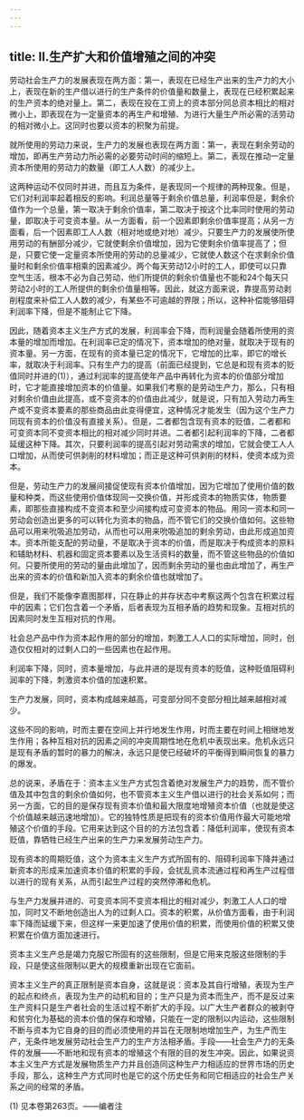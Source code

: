 ```yaml
---
---
---
```

title: Ⅱ.生产扩大和价值增殖之间的冲突
---



劳动社会生产力的发展表现在两方面：第一，表现在已经生产出来的生产力的大小上，表现在新的生产借以进行的生产条件的价值量和数量上，表现在已经积累起来的生产资本的绝对量上。第二，表现在投在工资上的资本部分同总资本相比的相对微小上，即表现在为一定量资本的再生产和增殖、为进行大量生产所必需的活劳动的相对微小上。这同时也要以资本的积聚为前提。

就所使用的劳动力来说，生产力的发展也表现在两方面：第一，表现在剩余劳动的增加，即再生产劳动力所必需的必要劳动时间的缩短上。第二，表现在推动一定量资本所使用的劳动力的数量（即工人人数）的减少上。

这两种运动不仅同时并进，而且互为条件，是表现同一个规律的两种现象。但是，它们对利润率起着相反的影响。利润总量等于剩余价值总量，利润率但是，剩余价值作为一个总量，第一取决于剩余价值率，第二取决于按这个比率同时使用的劳动量，即取决于可变资本量。从一方面看，前一个因素即剩余价值率提高；从另一方面看，后一个因素即工人人数（相对地或绝对地）减少。只要生产力的发展使所使用劳动的有酬部分减少，它就使剩余价值增加，因为它使剩余价值率提高了；但是，只要它使一定量资本所使用的劳动的总量减少，它就使人数这个在求剩余价值量时和剩余价值率相乘的因素减少。两个每天劳动12小时的工人，即使可以只靠空气生活，根本不必为自己劳动，他们所提供的剩余价值量也不能和24个每天只劳动2小时的工人所提供的剩余价值量相等。因此，就这方面来说，靠提高劳动剥削程度来补偿工人人数的减少，有某些不可逾越的界限；所以，这种补偿能够阻碍利润率下降，但是不能制止它下降。

因此，随着资本主义生产方式的发展，利润率会下降，而利润量会随着所使用的资本量的增加而增加。在利润率已定的情况下，资本增加的绝对量，就取决于现有的资本量。另一方面，在现有的资本量已定的情况下，它增加的比率，即它的增长率，就取决于利润率。只有生产力的提高（前面已经提到，它总是和现有资本的贬值同时并进的(1)），通过利润率的提高使年产品中再转化为资本的价值部分增加时，它才能直接增加资本的价值量。如果我们考察的是劳动生产力，那么，只有相对剩余价值由此提高，或不变资本的价值由此减少，就是说，只有加入劳动力再生产或不变资本要素的那些商品由此变得便宜，这种情况才能发生（因为这个生产力同现有资本的价值没有直接关系）。但是，二者都包含现有资本的贬值，二者都和可变资本同不变资本相比的相对减少同时并进。二者都引起利润率的下降，二者都延缓这种下降。其次，只要利润率的提高引起对劳动需求的增加，它就会使工人人口增加，从而使可供剥削的材料增加；而正是这种可供剥削的材料，使资本成为资本。

但是，劳动生产力的发展间接促使现有资本价值增加，因为它增加了使用价值的数量和种类，而这些使用价值体现同一交换价值，并形成资本的物质实体，物质要素，即那些直接构成不变资本和至少间接构成可变资本的物品。用同一资本和同一劳动会创造出更多的可以转化为资本的物品，而不管它们的交换价值如何。这些物品可以用来吮吸追加劳动，从而也可以用来吮吸追加的剩余劳动，由此形成追加资本。资本所能支配的劳动量，不是取决于资本的价值，而是取决于构成资本的原料和辅助材料、机器和固定资本要素以及生活资料的数量，而不管这些物品的价值如何。只要所使用的劳动的量由此增加了，因而剩余劳动的量也由此增加了，再生产出来的资本的价值和新加入资本的剩余价值也就增加了。

但是，我们不能像李嘉图那样，只在静止的并存状态中考察这两个包含在积累过程中的因素；它们包含着一个矛盾，后者表现为互相矛盾的趋势和现象。互相对抗的因素同时发生互相对抗的作用。

社会总产品中作为资本起作用的部分的增加，刺激工人人口的实际增加，同时，创造仅仅相对的过剩人口的一些因素也在起作用。

利润率下降，同时，资本量增加，与此并进的是现有资本的贬值，这种贬值阻碍利润率的下降，刺激资本价值的加速积累。

生产力发展，同时，资本构成越来越高，可变部分同不变部分相比越来越相对减少。

这些不同的影响，时而主要在空间上并行地发生作用，时而主要在时间上相继地发生作用；各种互相对抗的因素之间的冲突周期性地在危机中表现出来。危机永远只是现有矛盾的暂时的暴力的解决，永远只是使已经破坏的平衡得到瞬间恢复的暴力的爆发。

总的说来，矛盾在于：资本主义生产方式包含着绝对发展生产力的趋势，而不管价值及其中包含的剩余价值如何，也不管资本主义生产借以进行的社会关系如何；而另一方面，它的目的是保存现有资本价值和最大限度地增殖资本价值（也就是使这个价值越来越迅速地增加）。它的独特性质是把现有的资本价值用作最大可能地增殖这个价值的手段。它用来达到这个目的的方法包含着：降低利润率，使现有资本贬值，靠牺牲已经生产出来的生产力来发展劳动生产力。

现有资本的周期贬值，这个为资本主义生产方式所固有的、阻碍利润率下降并通过新资本的形成来加速资本价值的积累的手段，会扰乱资本流通过程和再生产过程借以进行的现有关系，从而引起生产过程的突然停滞和危机。

与生产力发展并进的、可变资本同不变资本相比的相对减少，刺激工人人口的增加，同时又不断地创造出人为的过剩人口。资本的积累，从价值方面看，由于利润率下降而延缓下来，但这样一来更加速了使用价值的积累，而使用价值的积累又使积累在价值方面加速进行。

资本主义生产总是竭力克服它所固有的这些限制，但是它用来克服这些限制的手段，只是使这些限制以更大的规模重新出现在它面前。

资本主义生产的真正限制是资本自身，这就是说：资本及其自行增殖，表现为生产的起点和终点，表现为生产的动机和目的；生产只是为资本而生产，而不是反过来生产资料只是生产者社会的生活过程不断扩大的手段。以广大生产者群众的被剥夺和贫穷化为基础的资本价值的保存和增殖，只能在一定的限制以内运动，这些限制不断与资本为它自身的目的而必须使用的并旨在无限制地增加生产，为生产而生产，无条件地发展劳动社会生产力的生产方法相矛盾。手段——社会生产力的无条件的发展——不断地和现有资本的增殖这个有限的目的发生冲突。因此，如果说资本主义生产方式是发展物质生产力并且创造同这种生产力相适应的世界市场的历史手段，那么，这种生产方式同时也是它的这个历史任务和同它相适应的社会生产关系之间的经常的矛盾。

(1) 见本卷第263页。——编者注
